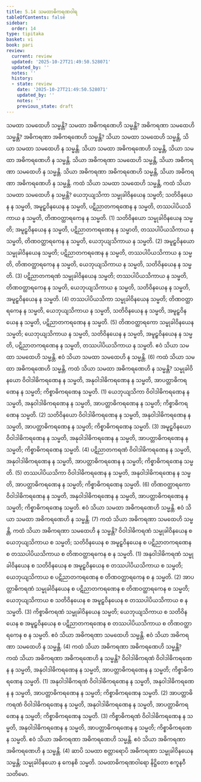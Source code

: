 ```yaml
---
title: 5.14 သမထာဓိကရဏဝါရ
tableOfContents: false
sidebar:
  order: 14
type: tipitaka
basket: vi
book: pari
review:
  current: review
  updated: '2025-10-27T21:49:50.528071'
  updated_by: ''
  notes: ''
  history:
  - state: review
    date: '2025-10-27T21:49:50.528071'
    updated_by: ''
    notes: ''
    previous_state: draft
---
```



<ReviewStatus review={frontmatter.review} showDetails={true} />

<HypothesisAnnotation frontmatter={frontmatter} />

<DynamicBreadcrumb />

<Division number="309" book="pari" e="ch" v="5" p="200">

<Paragraph number="1363" book="pari">
သမထာ သမထေဟိ သမ္မန္တိ? သမထာ အဓိကရဏေဟိ သမ္မန္တိ? အဓိကရဏာ သမထေဟိ သမ္မန္တိ? အဓိကရဏာ အဓိကရဏေဟိ သမ္မန္တိ?
</Paragraph>

<Paragraph number="1364" book="pari">
သိယာ သမထာ သမထေဟိ သမ္မန္တိ, သိယာ သမထာ သမထေဟိ န သမ္မန္တိ. သိယာ သမထာ အဓိကရဏေဟိ သမ္မန္တိ, သိယာ သမထာ အဓိကရဏေဟိ န သမ္မန္တိ. သိယာ အဓိကရဏာ သမထေဟိ သမ္မန္တိ, သိယာ အဓိကရဏာ သမထေဟိ န သမ္မန္တိ. သိယာ အဓိကရဏာ အဓိကရဏေဟိ သမ္မန္တိ, သိယာ အဓိကရဏာ အဓိကရဏေဟိ န သမ္မန္တိ.
</Paragraph>

</Division>
<Division number="310" book="pari" e="ch" v="5" p="200">

<Paragraph number="1365" book="pari">
ကထံ သိယာ သမထာ သမထေဟိ သမ္မန္တိ, ကထံ သိယာ သမထာ သမထေဟိ န သမ္မန္တိ? ယေဘုယျသိကာ သမ္မုခါဝိနယေန သမ္မတိ; သတိဝိနယေန န သမ္မတိ, အမူဠှဝိနယေန န သမ္မတိ, ပဋိညာတကရဏေန န သမ္မတိ, တဿပါပိယသိကာယ န သမ္မတိ, တိဏဝတ္ထာရကေန န သမ္မတိ. (1)
</Paragraph>

<Paragraph number="1366" book="pari">
သတိဝိနယော သမ္မုခါဝိနယေန သမ္မတိ; အမူဠှဝိနယေန န သမ္မတိ, ပဋိညာတကရဏေန န သမ္မာတိ, တဿပါပိယသိကာယ န သမ္မတိ, တိဏဝတ္ထာရကေန န သမ္မတိ, ယေဘုယျသိကာယ န သမ္မတိ. (2)
</Paragraph>

<Paragraph number="1367" book="pari">
အမူဠှဝိနယော သမ္မုခါဝိနယေန သမ္မတိ; ပဋိညာတကရဏေန န သမ္မတိ, တဿပါပိယသိကာယ န သမ္မတိ, တိဏဝတ္ထာရကေန န သမ္မတိ, ယေဘုယျသိကာယ န သမ္မတိ, သတိဝိနယေန န သမ္မတိ. (3)
</Paragraph>

<Paragraph number="1368" book="pari">
ပဋိညာတကရဏံ သမ္မုခါဝိနယေန သမ္မတိ; တဿပါပိယသိကာယ န သမ္မတိ, တိဏဝတ္ထာရကေန န သမ္မတိ, ယေဘုယျသိကာယ န သမ္မတိ, သတိဝိနယေန န သမ္မတိ, အမူဠှဝိနယေန န သမ္မတိ. (4)
</Paragraph>

<Paragraph number="1369" book="pari">
တဿပါပိယသိကာ သမ္မုခါဝိနယေန သမ္မတိ; တိဏဝတ္ထာရကေန န သမ္မတိ, ယေဘုယျသိကာယ န သမ္မတိ, သတိဝိနယေန န သမ္မတိ, အမူဠှဝိနယေန န သမ္မတိ, ပဋိညာတကရဏေန န သမ္မတိ. (5)
</Paragraph>

<Paragraph number="1370" book="pari">
တိဏဝတ္ထာရကော သမ္မုခါဝိနယေန သမ္မတိ; ယေဘုယျသိကာယ န သမ္မတိ, သတိဝိနယေန န သမ္မတိ, အမူဠှဝိနယေန န သမ္မတိ, ပဋိညာတကရဏေန န သမ္မတိ, တဿပါပိယသိကာယ န သမ္မတိ. ဧဝံ သိယာ သမထာ သမထေဟိ သမ္မန္တိ. ဧဝံ သိယာ သမထာ သမထေဟိ န သမ္မန္တိ. (6)
</Paragraph>

</Division>
<Division number="311" book="pari" e="ch" v="5" p="201">

<Paragraph number="1371" book="pari">
ကထံ သိယာ သမထာ အဓိကရဏေဟိ သမ္မန္တိ, ကထံ သိယာ သမထာ အဓိကရဏေဟိ န သမ္မန္တိ? သမ္မုခါဝိနယော ဝိဝါဒါဓိကရဏေန န သမ္မတိ, အနုဝါဒါဓိကရဏေန န သမ္မတိ, အာပတ္တာဓိကရဏေန န သမ္မတိ; ကိစ္စာဓိကရဏေန သမ္မတိ. (1)
</Paragraph>

<Paragraph number="1372" book="pari">
ယေဘုယျသိကာ ဝိဝါဒါဓိကရဏေန န သမ္မတိ, အနုဝါဒါဓိကရဏေန န သမ္မတိ, အာပတ္တာဓိကရဏေန န သမ္မတိ; ကိစ္စာဓိကရဏေန သမ္မတိ. (2)
</Paragraph>

<Paragraph number="1373" book="pari">
သတိဝိနယော ဝိဝါဒါဓိကရဏေန န သမ္မတိ, အနုဝါဒါဓိကရဏေန န သမ္မတိ, အာပတ္တာဓိကရဏေန န သမ္မတိ; ကိစ္စာဓိကရဏေန သမ္မတိ. (3)
</Paragraph>

<Paragraph number="1374" book="pari">
အမူဠှဝိနယော ဝိဝါဒါဓိကရဏေန န သမ္မတိ, အနုဝါဒါဓိကရဏေန န သမ္မတိ, အာပတ္တာဓိကရဏေန န သမ္မတိ; ကိစ္စာဓိကရဏေန သမ္မတိ. (4)
</Paragraph>

<Paragraph number="1375" book="pari">
ပဋိညာတကရဏံ ဝိဝါဒါဓိကရဏေန န သမ္မတိ, အနုဝါဒါဓိကရဏေန န သမ္မတိ, အာပတ္တာဓိကရဏေန န သမ္မတိ; ကိစ္စာဓိကရဏေန သမ္မတိ. (5)
</Paragraph>

<Paragraph number="1376" book="pari">
တဿပါပိယသိကာ ဝိဝါဒါဓိကရဏေန န သမ္မတိ, အနုဝါဒါဓိကရဏေန န သမ္မတိ, အာပတ္တာဓိကရဏေန န သမ္မတိ; ကိစ္စာဓိကရဏေန သမ္မတိ. (6)
</Paragraph>

<Paragraph number="1377" book="pari">
တိဏဝတ္ထာရကော ဝိဝါဒါဓိကရဏေန န သမ္မတိ, အနုဝါဒါဓိကရဏေန န သမ္မတိ, အာပတ္တာဓိကရဏေန န သမ္မတိ; ကိစ္စာဓိကရဏေန သမ္မတိ. ဧဝံ သိယာ သမထာ အဓိကရဏေဟိ သမ္မန္တိ. ဧဝံ သိယာ သမထာ အဓိကရဏေဟိ န သမ္မန္တိ. (7)
</Paragraph>

</Division>
<Division number="312" book="pari" e="ch" v="5" p="201">

<Paragraph number="1378" book="pari">
ကထံ သိယာ အဓိကရဏာ သမထေဟိ သမ္မန္တိ, ကထံ သိယာ အဓိကရဏာ သမထေဟိ န သမ္မန္တိ? ဝိဝါဒါဓိကရဏံ သမ္မုခါဝိနယေန စ ယေဘုယျသိကာယ စ သမ္မတိ; သတိဝိနယေန စ အမူဠှဝိနယေန စ ပဋိညာတကရဏေန စ တဿပါပိယသိကာယ စ တိဏဝတ္ထာရကေန စ န သမ္မတိ. (1)
</Paragraph>

<Paragraph number="1379" book="pari">
အနုဝါဒါဓိကရဏံ သမ္မုခါဝိနယေန စ သတိဝိနယေန စ အမူဠှဝိနယေန စ တဿပါပိယသိကာယ စ သမ္မတိ; ယေဘုယျသိကာယ စ ပဋိညာတကရဏေန စ တိဏဝတ္ထာရကေန စ န သမ္မတိ. (2)
</Paragraph>

<Paragraph number="1380" book="pari">
အာပတ္တာဓိကရဏံ သမ္မုခါဝိနယေန စ ပဋိညာတကရဏေန စ တိဏဝတ္ထာရကေန စ သမ္မတိ; ယေဘုယျသိကာယ စ သတိဝိနယေန စ အမူဠှဝိနယေန စ တဿပါပိယသိကာယ စ န သမ္မတိ. (3)
</Paragraph>

<Paragraph number="1381" book="pari">
ကိစ္စာဓိကရဏံ သမ္မုခါဝိနယေန သမ္မတိ; ယေဘုယျသိကာယ စ သတိဝိနယေန စ အမူဠှဝိနယေန စ ပဋိညာတကရဏေန စ တဿပါပိယသိကာယ စ တိဏဝတ္ထာရကေန စ န သမ္မတိ. ဧဝံ သိယာ အဓိကရဏာ သမထေဟိ သမ္မန္တိ. ဧဝံ သိယာ အဓိကရဏာ သမထေဟိ န သမ္မန္တိ. (4)
</Paragraph>

</Division>
<Division number="313" book="pari" e="ch" v="5" p="202">

<Paragraph number="1382" book="pari">
ကထံ သိယာ အဓိကရဏာ အဓိကရဏေဟိ သမ္မန္တိ? ကထံ သိယာ အဓိကရဏာ အဓိကရဏေဟိ န သမ္မန္တိ? ဝိဝါဒါဓိကရဏံ ဝိဝါဒါဓိကရဏေန န သမ္မတိ, အနုဝါဒါဓိကရဏေန န သမ္မတိ, အာပတ္တာဓိကရဏေန န သမ္မတိ; ကိစ္စာဓိကရဏေန သမ္မတိ. (1)
</Paragraph>

<Paragraph number="1383" book="pari">
အနုဝါဒါဓိကရဏံ ဝိဝါဒါဓိကရဏေန န သမ္မတိ, အနုဝါဒါဓိကရဏေန န သမ္မတိ, အာပတ္တာဓိကရဏေန န သမ္မတိ; ကိစ္စာဓိကရဏေန သမ္မတိ. (2)
</Paragraph>

<Paragraph number="1384" book="pari">
အာပတ္တာဓိကရဏံ ဝိဝါဒါဓိကရဏေန န သမ္မတိ, အနုဝါဒါဓိကရဏေန န သမ္မတိ, အာပတ္တာဓိကရဏေန န သမ္မတိ; ကိစ္စာဓိကရဏေန သမ္မတိ. (3)
</Paragraph>

<Paragraph number="1385" book="pari">
ကိစ္စာဓိကရဏံ ဝိဝါဒါဓိကရဏေန န သမ္မတိ, အနုဝါဒါဓိကရဏေန န သမ္မတိ, အာပတ္တာဓိကရဏေန န သမ္မတိ; ကိစ္စာဓိကရဏေန သမ္မတိ. ဧဝံ သိယာ အဓိကရဏာ အဓိကရဏေဟိ သမ္မန္တိ. ဧဝံ သိယာ အဓိကရဏာ အဓိကရဏေဟိ န သမ္မန္တိ. (4)
</Paragraph>

<Paragraph number="1386" book="pari">
ဆာပိ သမထာ စတ္တာရောပိ အဓိကရဏာ သမ္မုခါဝိနယေန သမ္မန္တိ; သမ္မုခါဝိနယော န ကေနစိ သမ္မတိ.

</Paragraph>
</Division>

<Paragraph number="1387" type="center" book="pari">
သမထာဓိကရဏဝါရော နိဋ္ဌိတော ဧကူနဝီသတိမော.
</Paragraph>